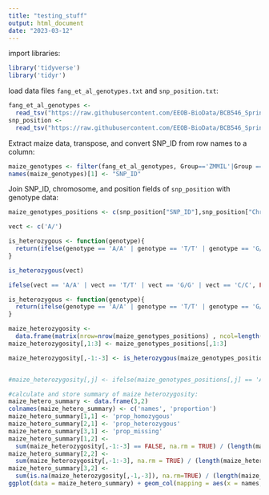---
title: "testing_stuff"
output: html_document
date: "2023-03-12"
---

import libraries:
```{r}
library('tidyverse')
library('tidyr')
```


load data files `fang_et_al_genotypes.txt` and `snp_position.txt`:
```{r data}
fang_et_al_genotypes <- 
  read_tsv("https://raw.githubusercontent.com/EEOB-BioData/BCB546_Spring2023/main/assignments/UNIX_Assignment/fang_et_al_genotypes.txt")
snp_position <- 
  read_tsv("https://raw.githubusercontent.com/EEOB-BioData/BCB546_Spring2023/main/assignments/UNIX_Assignment/snp_position.txt")
```

Extract maize data, transpose, and convert SNP_ID from row names to a column:
```{r sort_transpose}
maize_genotypes <- filter(fang_et_al_genotypes, Group=='ZMMIL'|Group =='ZMMLR'|Group =='ZMMMR') %>% t() %>% as.data.frame() %>% rownames_to_column()
names(maize_genotypes)[1] <- "SNP_ID"
```

Join SNP_ID, chromosome, and position fields of `snp_position` with genotype data:
```{r join}
maize_genotypes_positions <- c(snp_position["SNP_ID"],snp_position["Chromosome"],snp_position["Position"]) %>% as.data.frame() %>% left_join(maize_genotypes, by = "SNP_ID")
```

```{r}
vect <- c('A/')

is_heterozygous <- function(genotype){
  return(ifelse(genotype == 'A/A' | genotype == 'T/T' | genotype == 'G/G' | genotype == 'C/C', FALSE, ifelse(genotype == '?/?', NA, TRUE)))
}

is_heterozygous(vect)

ifelse(vect == 'A/A' | vect == 'T/T' | vect == 'G/G' | vect == 'C/C', FALSE, ifelse(vect == '?/?', NA, TRUE))
```

```{r}
is_heterozygous <- function(genotype){
  return(ifelse(genotype == 'A/A' | genotype == 'T/T' | genotype == 'G/G' | genotype == 'C/C', FALSE, ifelse(genotype == '?/?', NA, TRUE)))
}

maize_heterozygosity <- 
  data.frame(matrix(nrow=nrow(maize_genotypes_positions) , ncol=length(maize_genotypes_positions)))
maize_heterozygosity[,1:3] <- maize_genotypes_positions[,1:3]

maize_heterozygosity[,-1:-3] <- is_heterozygous(maize_genotypes_positions[,-1:-3])


#maize_heterozygosity[,j] <- ifelse(maize_genotypes_positions[,j] == 'A/A' | maize_genotypes_positions[,j] == 'T/T' | maize_genotypes_positions[,j] == 'G/G' | maize_genotypes_positions[,j] == 'C/C', FALSE, ifelse(maize_genotypes_positions[,j] == '?/?', NA, TRUE))

#calculate and store summary of maize heterozygosity:
maize_hetero_summary <- data.frame(3,2)
colnames(maize_hetero_summary) <- c('names', 'proportion')
maize_hetero_summary[1,1] <- 'prop_homozygous'
maize_hetero_summary[2,1] <- 'prop_heterozygous'
maize_hetero_summary[3,1] <- 'prop_missing'
maize_hetero_summary[1,2] <- 
  sum(maize_heterozygosity[,-1:-3] == FALSE, na.rm = TRUE) / (length(maize_heterozygosity[,-1:-3]) * nrow(maize_heterozygosity)) # number of homozygous/number elements
maize_hetero_summary[2,2] <- 
  sum(maize_heterozygosity[,-1:-3], na.rm = TRUE) / (length(maize_heterozygosity[,-1:-3]) * nrow(maize_heterozygosity)) #number of heterozygous/number elements
maize_hetero_summary[3,2] <- 
  sum(is.na(maize_heterozygosity[,-1,-3]), na.rm=TRUE) / (length(maize_heterozygosity[,-1:-3]) * nrow(maize_heterozygosity)) #number of missing/number elements
ggplot(data = maize_hetero_summary) + geom_col(mapping = aes(x = names, y = proportion)) + theme(axis.text.x = element_text(angle = 90, vjust = 0.5, hjust=1))
```



